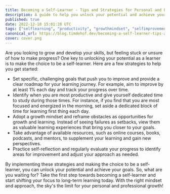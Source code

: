 ```yaml
---
title: Becoming a Self-Learner - Tips and Strategies for Personal and Professional Growth
description: A guide to help you unlock your potential and achieve your goals
published: true
date: 2022-12-10 15:01:28 UTC
tags: ["selflearning", "productivity", "growthmindset", "selfimprovement"]
canonical_url: https://blog.timdehof.dev/becoming-a-self-learner-tips-and-strategies-for-personal-and-professional-growth
cover: cover.png
---
```


Are you looking to grow and develop your skills, but feeling stuck or unsure of how to make progress? One key to unlocking your potential as a learner is to make the choice to be a self-learner. Here are a few strategies to help you get started:

- Set specific, challenging goals that push you to improve and provide a clear roadmap for your learning journey. For example, aim to improve by at least 1% each day and track your progress over time.
- Identify when you are most productive and give yourself dedicated time to study during those times. For instance, if you find that you are most focused and energized in the morning, set aside a dedicated block of time for learning first thing each day.
- Adopt a growth mindset and reframe obstacles as opportunities for growth and learning. Instead of seeing failures as setbacks, view them as valuable learning experiences that bring you closer to your goals.
- Take advantage of available resources, such as online courses, books, podcasts, and mentors, to supplement your learning and gain new perspectives.
- Practice self-reflection and regularly evaluate your progress to identify areas for improvement and adjust your approach as needed.

By implementing these strategies and making the choice to be a self-learner, you can unlock your potential and achieve your goals. So, what are you waiting for? Take the first step towards becoming a self-learner and start shifting your focus to long-term learning today. With the right mindset and approach, the sky's the limit for your personal and professional growth!